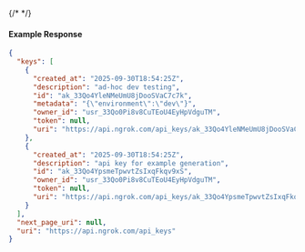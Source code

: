 {/* <!-- Code generated for API Clients. DO NOT EDIT. --> */}

#### Example Response
```json
{
  "keys": [
    {
      "created_at": "2025-09-30T18:54:25Z",
      "description": "ad-hoc dev testing",
      "id": "ak_33Qo4YleNMeUmU8jDooSVaC7c7k",
      "metadata": "{\"environment\":\"dev\"}",
      "owner_id": "usr_33Qo0Pi8v8CuTEoU4EyHpVdguTM",
      "token": null,
      "uri": "https://api.ngrok.com/api_keys/ak_33Qo4YleNMeUmU8jDooSVaC7c7k"
    },
    {
      "created_at": "2025-09-30T18:54:25Z",
      "description": "api key for example generation",
      "id": "ak_33Qo4YpsmeTpwvtZsIxqFkqv9xS",
      "owner_id": "usr_33Qo0Pi8v8CuTEoU4EyHpVdguTM",
      "token": null,
      "uri": "https://api.ngrok.com/api_keys/ak_33Qo4YpsmeTpwvtZsIxqFkqv9xS"
    }
  ],
  "next_page_uri": null,
  "uri": "https://api.ngrok.com/api_keys"
}

```